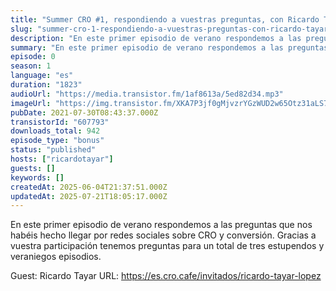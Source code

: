 ```yaml
---
title: "Summer CRO #1, respondiendo a vuestras preguntas, con Ricardo Tayar"
slug: "summer-cro-1-respondiendo-a-vuestras-preguntas-con-ricardo-tayar"
description: "En este primer episodio de verano respondemos a las preguntas que nos habéis hecho llegar por redes sociales sobre CRO y conversión. Gracias a vuestra participación tenemos preguntas para un total de tres estupendos y veraniegos episodios.\n\nGuest: Ricardo Tayar\nURL: https://es.cro.cafe/invitados/ricardo-tayar-lopez"
summary: "En este primer episodio de verano respondemos a las preguntas que nos habéis hecho llegar por redes sociales sobre CRO y conversión. Gracias a vuestra participación tenemos preguntas para un total de tres estupendos y veraniegos episodios."
episode: 0
season: 1
language: "es"
duration: "1823"
audioUrl: "https://media.transistor.fm/1af8613a/5ed82d34.mp3"
imageUrl: "https://img.transistor.fm/XKA7P3jf0gMjvzrYGzWUD2w65Otz31aLS7j_UOQ0sqE/rs:fill:3000:3000:1/q:60/aHR0cHM6Ly9pbWct/dXBsb2FkLXByb2R1/Y3Rpb24udHJhbnNp/c3Rvci5mbS9mNDA4/OGYxZjhiY2ZkNzll/OWFiZjM5ZDYyZGMx/ZmZkOC5qcGc.webp"
pubDate: 2021-07-30T08:43:37.000Z
transistorId: "607793"
downloads_total: 942
episode_type: "bonus"
status: "published"
hosts: ["ricardotayar"]
guests: []
keywords: []
createdAt: 2025-06-04T21:37:51.000Z
updatedAt: 2025-07-21T18:05:17.000Z
---
```


En este primer episodio de verano respondemos a las preguntas que nos habéis hecho llegar por redes sociales sobre CRO y conversión. Gracias a vuestra participación tenemos preguntas para un total de tres estupendos y veraniegos episodios.

Guest: Ricardo Tayar
URL: https://es.cro.cafe/invitados/ricardo-tayar-lopez
